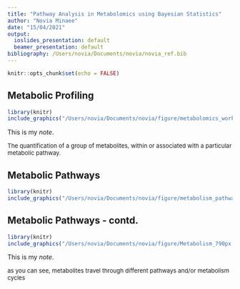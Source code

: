 ```yaml
---
title: "Pathway Analysis in Metabolomics using Bayesian Statistics"
author: "Novia Minaee"
date: "15/04/2021"
output:
  ioslides_presentation: default
  beamer_presentation: default
bibliography: /Users/novia/Documents/novia/novia_ref.bib
---
```


```r
knitr::opts_chunk$set(echo = FALSE)
```

 
<style>
div.footnotes {
  position: absolute;
  bottom: 0;
  margin-bottom: 10px;
  width: 80%;
  font-size: 0.6em;
}
</style>
 
<script src="https://ajax.googleapis.com/ajax/libs/jquery/3.1.1/jquery.min.js"></script>
 
<script>
  $(document).ready(function() {
    $('slide:not(.backdrop):not(.title-slide)').append('<div class=\"footnotes\">');
 
    $('footnote').each(function(index) {
      var text  = $(this).html();
      var fnNum = (index+1).toString().sup();
      $(this).html(text + fnNum);
 
      var footnote   = fnNum + ': ' + $(this).attr('content') + '<br/>';
      var oldContent = $(this).parents('slide').children('div.footnotes').html();
      var newContent = oldContent + footnote;
      $(this).parents('slide').children('div.footnotes').html(newContent);
    });
  });
</script>



## Metabolic Profiling

```r
library(knitr)
include_graphics("/Users/novia/Documents/novia/figure/metabolomics_workflow.png")
```

<div class="notes">
This is my *note*.

<font size="2"> The quantification of a group of metabolites, within or associated with a particular metabolic pathway. </font>

</div>


## Metabolic Pathways 

```r
library(knitr)
include_graphics("/Users/novia/Documents/novia/figure/metabolism_pathways.png")
```


## Metabolic Pathways - contd. 
```r
library(knitr)
include_graphics("/Users/novia/Documents/novia/figure/Metabolism_790px.png")
```

<div class="notes">
This is my *note*.

<font size="2"> as you can see, metabolites travel through different pathways and/or metabolism cycles </font>

</div>


